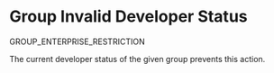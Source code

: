 # Group Invalid Developer Status

<Summary>GROUP_ENTERPRISE_RESTRICTION</Summary>

The current developer status of the given group prevents this action.
